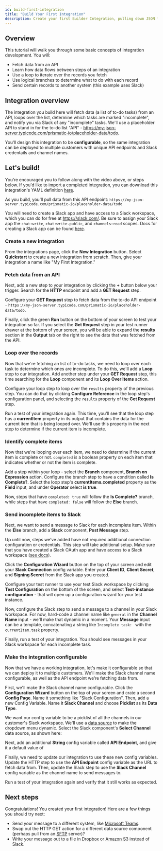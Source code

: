 ```yaml
---
id: build-first-integration
title: "Build Your First Integration"
description: Create your first Builder Integration, pulling down JSON from a REST API, and sending data to Slack
---
```



## Overview

This tutorial will walk you through some basic concepts of integration development.
You will:

- Fetch data from an API
- Learn how data flows between steps of an integration
- Use a loop to iterate over the records you fetch
- Use logical branches to determine what to do with each record
- Send certain records to another system (this example uses Slack)

## Integration overview

The integration you build here will fetch data (a list of to-do tasks) from an API, loops over the list, determine which tasks are marked "incomplete", and notify you via Slack of any "incomplete" tasks.
We'll use a placeholder API to stand in for the to-do list "API" - https://my-json-server.typicode.com/prismatic-io/placeholder-data/todo.

You'll design this integration to be **configurable**, so the same integration can be deployed to multiple customers with unique API endpoints and Slack credentails and channel names.

## Let's build!

You're encouraged you to follow along with the video above, or steps below.
If you'd like to import a completed integration, you can download this integration's YAML definition [here](pathname:///docs/samples/my-first-integration.yml).

As you build, you'll pull data from this API endpoint: `https://my-json-server.typicode.com/prismatic-io/placeholder-data/todo`

You will need to create a Slack app and have access to a Slack workspace, which you can do for free at https://slack.com/.
Be sure to assign your Slack app the `chat:write`, `chat:write.public`, and `channels:read` scopes.
Docs for creating a Slack app can be found [here](https://api.slack.com/authentication/basics).

<Screenshot
  filename="getting-started/build-first-integration/completed-integration.png"
  maxWidth="550px"
  alt="Sample integration diagram in Builder app"
  caption="The completed integration"
/>

### Create a new integration

From the integrations page, click the **New Integration** button.
Select **Quickstart** to create a new integration from scratch.
Then, give your integration a name like "My First Integration."

<Screenshot
  filename="getting-started/build-first-integration/add-new-integration.png"
  maxWidth="450px"
  alt="Create a new integration"
/>

### Fetch data from an API

Next, add a new step to your integration by clicking the **+** button below your trigger.
Search for the **HTTP** endpoint and add a **GET Request** step.

<Screenshot
  filename="getting-started/build-first-integration/add-http-get-step.png"
  maxWidth="450px"
  alt="Add an HTTP GET step"
/>

Configure your **GET Request** step to fetch data from the to-do API endpoint - `https://my-json-server.typicode.com/prismatic-io/placeholder-data/todo`.

<Screenshot
  filename="getting-started/build-first-integration/configure-http-get-step.png"
  maxWidth="550px"
  alt="Configure HTTP GET step"
/>

Finally, click the green **Run** button on the bottom of your screen to test your integration so far.
If you select the **Get Request** step in your test runner drawer at the bottom of your screen, you will be able to expand the **results** section in the **Output** tab on the right to see the data that was fetched from the API.

<Screenshot
  filename="getting-started/build-first-integration/http-get-step-results.png"
  alt="HTTP GET step results"
/>

### Loop over the records

Now that we're fetching an list of to-do tasks, we need to loop over each task to determine which ones are incomplete.
To do this, we'll add a **Loop** step to our integration.
Add another step under your **GET Request** step, this time searching for the **Loop** component and its **Loop Over Items** action.

Configure your loop step to loop over the `results` property of the previous step. You can do that by clicking **Configure Reference** in the loop step's configuration panel, and selecting the `results` property of the **Get Request** step.

<Screenshot
  filename="getting-started/build-first-integration/configure-loop-step.png"
  maxWidth="750px"
  alt="Configure loop step"
/>

Run a test of your integration again.
This time, you'll see that the loop step has a **currentItem** property in its output that contains the data for the current item that is being looped over.
We'll use this property in the next step to determine if the current item is incomplete.

<Screenshot
  filename="getting-started/build-first-integration/loop-step-results.png"
  alt="Loop step results"
/>

### Identify complete items

Now that we're looping over each item, we need to determine if the current item is complete or not.
`completed` is a boolean property on each item that indicates whether or not the item is complete.

Add a step within your loop - select the **Branch** component, **Branch on Expression** action.
Configure the branch step to have a condition called **Is Complete?**.
Select the loop step's **currentItems.completed** property as the **Field** input, and under **Operator** select **is true**.

<Screenshot
  filename="getting-started/build-first-integration/configure-branch-step.png"
  maxWidth="800px"
  alt="Configure branch step"
/>

Now, steps that have `completed: true` will follow the **Is Complete?** branch, while steps that have `completed: false` will follow the **Else** branch.

### Send incomplete items to Slack

Next, we want to send a message to Slack for each incomplete item.
Within the **Else** branch, add a **Slack** component, **Post Message** step.

Up until now, steps we've added have not required additional connection configuration or credentials.
This step will take additional setup.
Make sure that you have created a Slack OAuth app and have access to a Slack workspace ([see docs](/docs/composer/builder/builder-components/slack.mdx#slack-oauth-20)).

Click the **Configuration Wizard** button on the top of your screen and edit your **Slack Connection** config variable.
Enter your **Client ID**, **Client Secret**, and **Signing Secret** from the Slack app you created.

<Screenshot
  filename="getting-started/build-first-integration/slack-connection-config.png"
  maxWidth="800px"
  alt="Slack connection configuration"
/>

Configure your test runner to use your test Slack workspace by clicking **Test Configuration** on the bottom of the screen, and select **Test-instance configuration** - that will open up a configuration wizard for your test instance.

Now, configure the Slack step to send a message to a channel in your Slack workspace.
For now, hard-code a channel name like `general` in the **Channel Name** input - we'll make that dynamic in a moment.
Your **Message** input can be a template, concatenating a string like `Incomplete task: ` with the `currentItem.task` property.

<Screenshot
  filename="getting-started/build-first-integration/configure-slack-step.png"
  maxWidth="800px"
  alt="Configure slack step"
/>

Finally, run a test of your integration.
You should see messages in your Slack workspace for each incomplete task.

<Screenshot
  filename="getting-started/build-first-integration/example-slack-messages.png"
  maxWidth="350px"
  alt="Example Slack messages"
/>

### Make the integration configurable

Now that we have a working integration, let's make it configurable so that we can deploy it to multiple customers.
We'll make the Slack channel name configurable, as well as the API endpoint we're fetching data from.

First, we'll make the Slack channel name configurable.
Click the **Configuration Wizard** button on the top of your screen and crate a second **Config Page**.
Name it something like "Slack Configuration".
Then, add a new Config Variable.
Name it **Slack Channel** and choose **Picklist** as its **Data Type**.

We want our config variable to be a picklist of all the channels in our customer's Slack workspace.
We'll use a [data source](/docs/composer/builder/configuration-wizard.mdx#config-variable-data-sources) to make the dropdown menu dynamic.
Select the Slack component's **Select Channel** data source, as shown here:

<Screenshot
  filename="getting-started/build-first-integration/slack-channel-data-source.png"
  alt="Slack channel config variable"
/>

Next, add an additional **String** config variable called **API Endpoint**, and give it a default value of

<Screenshot
  filename="getting-started/build-first-integration/api-endpoint-config-variable.png"
  maxWidth="750px"
  alt="API endpoint config variable"
/>

Finally, we need to update our integration to use these new config variables.
Update the HTTP step to use the **API Endpoint** config variable as the URL to fetch data from.
Then, update the Slack step to use the **Slack Channel** config variable as the channel name to send messages to.

<Screenshot
  filename="getting-started/build-first-integration/configure-slack-step-config-variable.png"
  maxWidth="500px"
  alt="Configure slack step config var"
/>

Run a test of your integration again and verify that it still works as expected.

## Next steps

Congratulations! You created your first integration! Here are a few things you should try next:

- Send your message to a different system, like [Microsoft Teams](/docs/composer/builder/builder-components/ms-teams.mdx).
- Swap out the HTTP GET action for a different data source component (perhaps pull from an [SFTP](/docs/composer/builder/builder-components/sftp.mdx) server)?
- Write your message out to a file in [Dropbox](/docs/composer/builder/builder-components/dropbox.mdx) or [Amazon S3](/docs/composer/builder/builder-components/aws-s3.mdx) instead of Slack.
